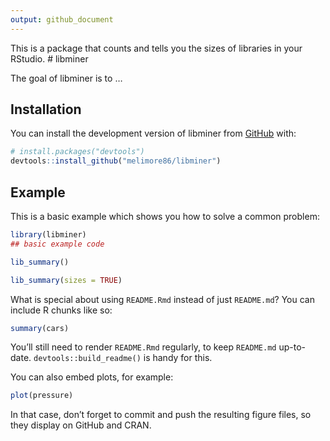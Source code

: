 ```yaml
---
output: github_document
---
```


<!-- README.md is generated from README.Rmd. Please edit that file -->

This is a package that counts and tells you the sizes of libraries in your RStudio.
# libminer

<!-- badges: start -->
<!-- badges: end -->

The goal of libminer is to ...

## Installation

You can install the development version of libminer from [GitHub](https://github.com/) with:

``` r
# install.packages("devtools")
devtools::install_github("melimore86/libminer")
```

## Example

This is a basic example which shows you how to solve a common problem:

```r
library(libminer)
## basic example code

lib_summary()

lib_summary(sizes = TRUE)
```

What is special about using `README.Rmd` instead of just `README.md`? You can include R chunks like so:

```r
summary(cars)
```

You'll still need to render `README.Rmd` regularly, to keep `README.md` up-to-date. `devtools::build_readme()` is handy for this.

You can also embed plots, for example:

```r
plot(pressure)
```

In that case, don't forget to commit and push the resulting figure files, so they display on GitHub and CRAN.
